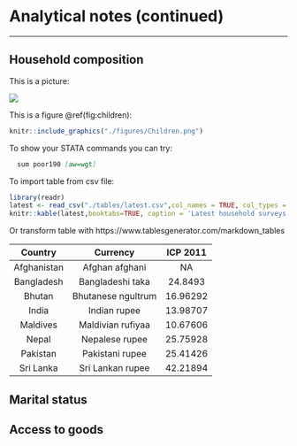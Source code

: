 
# Analytical notes (continued) {#application}
***

## Household composition

This is a picture:

[![](figures/harm_1.png)](https://tab.worldbank.org/#/site/WBG/views/SAR_MNA_Summary/Missing "The user may interact with this Tableau dashboard by clicking on the figure.")

This is a figure \@ref(fig:children):

```{r children, fig.cap='Average household size by per capita consumption quintile', out.width='80%', fig.asp=.75, fig.align='center', echo=FALSE, warning=FALSE}
knitr::include_graphics("./figures/Children.png")
```

To show your STATA commands you can try: 

```markdown
  sum poor190 [aw=wgt]
```

To import table from csv file:

```{r latest, echo=FALSE, warning=FALSE, eval=TRUE, error=FALSE, results='markup', tidy=TRUE, cache=FALSE}
library(readr)
latest <- read_csv("./tables/latest.csv",col_names = TRUE, col_types = cols())
knitr::kable(latest,booktabs=TRUE, caption = 'Latest household surveys available in SARMD')
```

Or transform table with https://www.tablesgenerator.com/markdown_tables

|   Country   	|      Currency      	| ICP 2011 	|
|:-----------:	|:------------------:	|:--------:	|
| Afghanistan 	|   Afghan afghani   	|     NA  	|
|  Bangladesh 	|  Bangladeshi taka  	|  24.8493 	|
|    Bhutan   	| Bhutanese ngultrum 	| 16.96292 	|
|    India    	|    Indian rupee    	| 13.98707 	|
|   Maldives  	|  Maldivian rufiyaa 	| 10.67606 	|
|    Nepal    	|   Nepalese rupee   	| 25.75928 	|
|   Pakistan  	|   Pakistani rupee  	| 25.41426 	|
|  Sri Lanka  	|  Sri Lankan rupee  	| 42.21894 	|


## Marital status

## Access to goods




